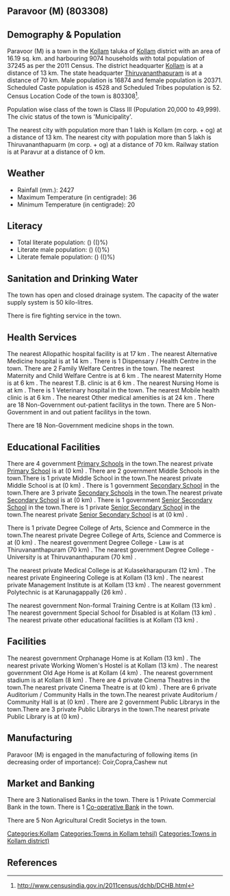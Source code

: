 {{Infobox settlement
| name=Paravoor (M)
| native_name=
| native_name_lang=
| other_name=
| nickname=
| settlement_type=Town
| image_skyline=
| image_alt=
| image_caption=
| pushpin_map=India Kerala
| pushpin_label_position=right
| pushpin_map_alt=
| pushpin_map_caption=Location in Kerala, India
| latd=
| latm=
| lats=
| latNS=
| longd=
| longm=
| longs=
| longEW=
| coordinates_display=inline,title
| subdivision_type=Country
| subdivision_name={{flag|India}}
| subdivision_type1=[[States and territories of India|State]]
| subdivision_name1=Kerala 
| subdivision_type2=[[List of districts of India|District]]
| subdivision_name2=Kollam
| subdivision_type3=Tahsil
| subdivision_name3=Kollam
| website=
| established_title=<!-- Established -->
| established_date=
| founder=
| named_for=
| government_type=
| governing_body=
| unit_pref=Metric
| area_footnotes=
| area_rank=
| area_total_km2=16.19
| elevation_footnotes=
| elevation_m=
| population_total=37245
| population_as_of=2011
| population_rank=
| population_density_km2=2300
| population_demonym=
| population_footnotes=
| demographics_type1=Languages=
| demographics1_title1=Official=
| demographics1_info1=[[Malayalam language|Malayalam]]
| timezone1=[[Indian Standard Time|IST]]
| utc_offset1==+5:30
| postal_code_type=[[Postal Index Number|PIN]]
| postal_code=
| area_code_type=Telephone code
| area_code=
| registration_plate=
| blank1_name_sec1=Nearest city
| blank1_info_sec1=[[Kollam (m corp. + og) ]]
| blank2_name_sec1=[[Human sex ratio|Sex ratio]]
| blank2_info_sec1=1207
| blank3_name_sec1=Literacy
| blank3_info_sec1=()%
| blank1_name_sec2=[[2011 Census of India|2011 census]] code
| blank1_info_sec2=803308
| footnotes=
}}

== Paravoor (M) (803308) ==

== Demography & Population ==

Paravoor (M) is a town in the [[Kollam]] taluka of [[Kollam]] district with an area of 16.19 sq. km. and harbouring 9074 households with total population of 37245 as per the 2011 Census. The district headquarter [[Kollam]] is at a distance of 13 km. The state headquarter [[Thiruvananthapuram]] is at a distance of 70 km. Male population is 16874 and female population is 20371. Scheduled Caste population is 4528 and Scheduled Tribes population is 52. Census Location Code of the town is 803308<ref>http://www.censusindia.gov.in/2011census/dchb/DCHB.html</ref>.

Population wise class of the town is Class III (Population 20,000 to 49,999).
The civic status of the town is 'Municipality'.

The nearest city with population more than 1 lakh is Kollam (m corp. + og)  at a distance of 13 km. The nearest city with population more than 5 lakh is Thiruvananthapuarm (m corp. + og) at a distance of 70 km. Railway station is at Paravur at a distance of 0 km.


== Weather ==  
* Rainfall (mm.): 2427 
* Maximum Temperature (in centigrade): 36
* Minimum Temperature (in centigrade): 20


== Literacy ==  
* Total literate population: () (()%)
* Literate male population: () (()%)
* Literate female population: () (()%)


== Sanitation and Drinking Water ==  
The town has open and closed drainage system.
The capacity of the water supply system is 50 kilo-litres.

There is fire fighting service in the town.


== Health Services ==
The nearest Allopathic hospital facility is at 17 km .
The nearest Alternative Medicine hospital is at 14 km .
There is 1 Dispensary / Health Centre in the town.
There are 2 Family Welfare Centres in the town.
The nearest Maternity and Child Welfare Centre is at 6 km .
The nearest Maternity Home is at 6 km .
The nearest T.B. clinic is at 6 km .
The nearest Nursing Home is at  km .
There is 1 Veterinary hospital in the town.
The nearest Mobile health clinic is at 6 km .
The nearest Other medical amenities is at 24 km .
There are 18 Non-Government out-patient facilitys in the town.
There are 5 Non-Government in and out patient facilitys in the town.

There are 18 Non-Government medicine shops in the town.


== Educational Facilities ==
There are 4 government [[Primary School]]s in the town.The nearest private [[Primary School]] is at  (0 km) .
There are 2 government Middle Schools in the town.There is 1 private Middle School in the town.The nearest private Middle School is at  (0 km) .
There is 1 government [[Secondary School]] in the town.There are 3 private [[Secondary School]]s in the town.The nearest private [[Secondary School]] is at  (0 km) .
There is 1 government [[Senior Secondary School]] in the town.There is 1 private [[Senior Secondary School]] in the town.The nearest private [[Senior Secondary School]] is at  (0 km) .
 
 
 
 
 
There is 1 private Degree College of Arts, Science and Commerce in the town.The nearest private Degree College of Arts, Science and Commerce is at  (0 km) .
The nearest government Degree College - Law is at Thiruvananthapuram (70 km) .
The nearest government Degree College - University is at Thiruvananthapuram (70 km) .
 
The nearest private Medical College is at Kulasekharapuram (12 km) .
The nearest private Engineering College is at Kollam (13 km) .
The nearest private Management Institute is at Kollam (13 km) .
The nearest government Polytechnic is at Karunagappally (26 km) .
 
The nearest government Non-formal Training Centre is at Kollam (13 km) .
The nearest government Special School for Disabled is at Kollam (13 km) .
The nearest private other educational facilities is at Kollam (13 km) .


== Facilities ==
The nearest government Orphanage Home is at Kollam (13 km) .
The nearest private Working Women's Hostel is at Kollam (13 km) .
The nearest government Old Age Home is at Kollam (4 km) .
The nearest government stadium is at Kollam (8 km) .
There are 4 private Cinema Theatres in the town.The nearest private Cinema Theatre is at  (0 km) .
There are 6 private Auditorium / Community Halls in the town.The nearest private Auditorium / Community Hall is at  (0 km) .
There are 2 government Public Librarys in the town.There are 3 private Public Librarys in the town.The nearest private Public Library is at  (0 km) .


== Manufacturing ==
Paravoor (M) is engaged in the manufacturing of following items (in decreasing order of importance): Coir,Copra,Cashew nut


== Market and Banking ==
There are 3 Nationalised Banks in the town.
There is 1 Private Commercial Bank in the town.
There is 1 [[Co-operative Bank]] in the town.

There are 5 Non Agricultural Credit Societys in the town.


[[Categories:Kollam]]
[[Categories:Towns in Kollam tehsil)]]
[[Categories:Towns in Kollam district)]]


== References ==
{{Reflist}}


